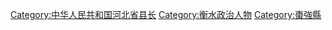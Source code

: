 [[Category:中华人民共和国河北省县长|Category:中华人民共和国河北省县长]]
[[Category:衡水政治人物|Category:衡水政治人物]]
[[Category:棗強縣|Category:棗強縣]]